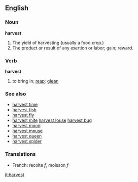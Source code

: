 ==English==

===Noun===
'''harvest'''
#The yield of harvesting (usually a food crop.)
#The product or result of any exertion or labor; gain; reward.

===Verb===
'''harvest'''
#to bring in; [[reap]]; [[glean]]

===See also===
*[[harvest time]]
*[[harvest fish]]
*[[harvest fly]]
*[[harvest mite]] [[harvest louse]] [[harvest bug]]
*[[harvest moon]]
*[[harvest mouse]]
*[[harvest queen]]
*[[harvest spider]]

===Translations===
*French: recolte ''f'', moisson ''f''

[[it:harvest]]
